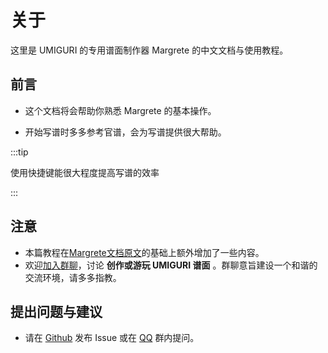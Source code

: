# 关于

这里是 UMIGURI 的专用谱面制作器 Margrete 的中文文档与使用教程。

## 前言

- 这个文档将会帮助你熟悉 Margrete 的基本操作。

- 开始写谱时多多参考官谱，会为写谱提供很大帮助。

:::tip

使用快捷键能很大程度提高写谱的效率

:::

## 注意

- 本篇教程在[Margrete文档原文](https://margrete.inonote.jp/#/)的基础上额外增加了一些内容。
- 欢迎[加入群聊](http://qm.qq.com/cgi-bin/qm/qr?_wv=1027&k=vsMprVebJ4PS-PDhHOyga7c0TDdLKqDc&authKey=eCMiKDj2bPf446M2TsTz3X9ffjcJudpSsa%2B1oqnL%2BynjH3I1Zj3j54rLV%2B40dv%2B1&noverify=0&group_code=863841531")，讨论 **创作或游玩 UMIGURI 谱面** 。群聊意旨建设一个和谐的交流环境，请多多指教。

## 提出问题与建议

- 请在 [Github](https://github.com/Foahh/margrete-zh) 发布 Issue 或在 [QQ](http://qm.qq.com/cgi-bin/qm/qr?_wv=1027&k=vsMprVebJ4PS-PDhHOyga7c0TDdLKqDc&authKey=eCMiKDj2bPf446M2TsTz3X9ffjcJudpSsa%2B1oqnL%2BynjH3I1Zj3j54rLV%2B40dv%2B1&noverify=0&group_code=863841531") 群内提问。
